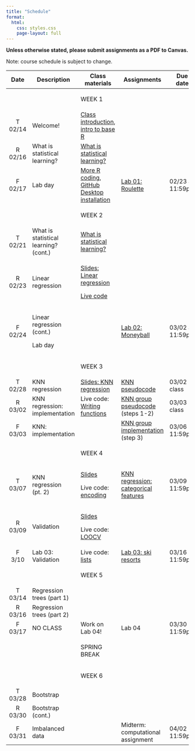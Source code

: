 ```yaml
---
title: "Schedule"
format:
  html:
    css: styles.css
    page-layout: full
---
```


**Unless otherwise stated, please submit assignments as a PDF to Canvas.**

Note: course schedule is subject to change.

::: important
+-----------+---------------------------------------+-----------------------------------------------------------------------------------------------------------------------+---------------------------------------------------------------------------------------------+------------------+
| Date      | Description                           | Class materials                                                                                                       | Assignments                                                                                 | Due date         |
+:=========:+=======================================+=======================================================================================================================+=============================================================================================+==================+
|           |                                       | ::: important                                                                                                         |                                                                                             |                  |
|           |                                       | WEEK 1                                                                                                                |                                                                                             |                  |
|           |                                       | :::                                                                                                                   |                                                                                             |                  |
+-----------+---------------------------------------+-----------------------------------------------------------------------------------------------------------------------+---------------------------------------------------------------------------------------------+------------------+
| T 02/14   | Welcome!                              | [Class introduction](slides/slides-00-welcome.qmd), [intro to base R](live-code/live-code-base-R.qmd)                 |                                                                                             |                  |
+-----------+---------------------------------------+-----------------------------------------------------------------------------------------------------------------------+---------------------------------------------------------------------------------------------+------------------+
| R 02/16   | What is statistical learning?         | [What is statistical learning?](slides/slides-01-what-is.qmd)                                                         |                                                                                             |                  |
+-----------+---------------------------------------+-----------------------------------------------------------------------------------------------------------------------+---------------------------------------------------------------------------------------------+------------------+
| F 02/17   | Lab day                               | [More R coding](live-code/live-code-conditions.qmd), [GitHub Desktop installation](slides/slides-00-installation.qmd) | [Lab 01: Roulette](labs/lab-01-roulette.qmd)                                                | 02/23 at 11:59pm |
+-----------+---------------------------------------+-----------------------------------------------------------------------------------------------------------------------+---------------------------------------------------------------------------------------------+------------------+
|           |                                       | ::: important                                                                                                         |                                                                                             |                  |
|           |                                       | WEEK 2                                                                                                                |                                                                                             |                  |
|           |                                       | :::                                                                                                                   |                                                                                             |                  |
+-----------+---------------------------------------+-----------------------------------------------------------------------------------------------------------------------+---------------------------------------------------------------------------------------------+------------------+
| T 02/21   | What is statistical learning? (cont.) | [What is statistical learning?](slides/slides-01-what-is.qmd)                                                         |                                                                                             |                  |
+-----------+---------------------------------------+-----------------------------------------------------------------------------------------------------------------------+---------------------------------------------------------------------------------------------+------------------+
| R 02/23   | Linear regression                     | [Slides: Linear regression](slides/slides-02-linear-regression.qmd)                                                   |                                                                                             |                  |
|           |                                       |                                                                                                                       |                                                                                             |                  |
|           |                                       | [Live code](live-code/live-code-lin-regression.qmd)                                                                   |                                                                                             |                  |
+-----------+---------------------------------------+-----------------------------------------------------------------------------------------------------------------------+---------------------------------------------------------------------------------------------+------------------+
| F 02/24   | Linear regression (cont.)             |                                                                                                                       | [Lab 02: Moneyball](labs/lab-02-linear-regression.qmd)                                      | 03/02 at 11:59pm |
|           |                                       |                                                                                                                       |                                                                                             |                  |
|           | Lab day                               |                                                                                                                       |                                                                                             |                  |
+-----------+---------------------------------------+-----------------------------------------------------------------------------------------------------------------------+---------------------------------------------------------------------------------------------+------------------+
|           |                                       | ::: important                                                                                                         |                                                                                             |                  |
|           |                                       | WEEK 3                                                                                                                |                                                                                             |                  |
|           |                                       | :::                                                                                                                   |                                                                                             |                  |
+-----------+---------------------------------------+-----------------------------------------------------------------------------------------------------------------------+---------------------------------------------------------------------------------------------+------------------+
| T 02/28   | KNN regression                        | [Slides: KNN regression](slides/slides-03-knn-regression.qmd)                                                         | [KNN pseudocode](files/knn_pseudocode.qmd)                                                  | 03/02 in class   |
+-----------+---------------------------------------+-----------------------------------------------------------------------------------------------------------------------+---------------------------------------------------------------------------------------------+------------------+
| R 03/02   | KNN regression: implementation        | Live code: [Writing functions](live-code/live-code-functions.qmd)                                                     | [KNN group pseudocode](implementations/implementation_knn_regression_1.qmd) (steps 1-2)     | 03/03 in class   |
+-----------+---------------------------------------+-----------------------------------------------------------------------------------------------------------------------+---------------------------------------------------------------------------------------------+------------------+
| F 03/03   | KNN: implementation                   |                                                                                                                       | [KNN group implementation](implementations/implementation_knn_regression_1.qmd) (step 3)    | 03/06 11:59pm    |
+-----------+---------------------------------------+-----------------------------------------------------------------------------------------------------------------------+---------------------------------------------------------------------------------------------+------------------+
|           |                                       | ::: important                                                                                                         |                                                                                             |                  |
|           |                                       | WEEK 4                                                                                                                |                                                                                             |                  |
|           |                                       | :::                                                                                                                   |                                                                                             |                  |
+-----------+---------------------------------------+-----------------------------------------------------------------------------------------------------------------------+---------------------------------------------------------------------------------------------+------------------+
| T 03/07   | KNN regression (pt. 2)                | [Slides](slides/slides-04-knn-regression-pt2.qmd)                                                                     | [KNN regression: categorical features](implementations/implementation_knn_regression_2.qmd) | 03/09 11:59pm    |
|           |                                       |                                                                                                                       |                                                                                             |                  |
|           |                                       | Live code: [encoding](live-code/live-code-encoding.qmd)                                                               |                                                                                             |                  |
+-----------+---------------------------------------+-----------------------------------------------------------------------------------------------------------------------+---------------------------------------------------------------------------------------------+------------------+
| R 03/09   | Validation                            | [Slides](slides/slides-05-validation.qmd)                                                                             |                                                                                             |                  |
|           |                                       |                                                                                                                       |                                                                                             |                  |
|           |                                       | Live code: [LOOCV](live-code/live-code-loocv.qmd)                                                                     |                                                                                             |                  |
+-----------+---------------------------------------+-----------------------------------------------------------------------------------------------------------------------+---------------------------------------------------------------------------------------------+------------------+
| F 3/10    | Lab 03: Validation                    | Live code: [lists](live-code/live-code-lists.qmd)                                                                     | [Lab 03: ski resorts](labs/lab-03-cross-validation.qmd)                                     | 03/16 11:59pm    |
+-----------+---------------------------------------+-----------------------------------------------------------------------------------------------------------------------+---------------------------------------------------------------------------------------------+------------------+
|           |                                       | ::: important                                                                                                         |                                                                                             |                  |
|           |                                       | WEEK 5                                                                                                                |                                                                                             |                  |
|           |                                       | :::                                                                                                                   |                                                                                             |                  |
+-----------+---------------------------------------+-----------------------------------------------------------------------------------------------------------------------+---------------------------------------------------------------------------------------------+------------------+
| T 03/14   | Regression trees (part 1)             |                                                                                                                       |                                                                                             |                  |
+-----------+---------------------------------------+-----------------------------------------------------------------------------------------------------------------------+---------------------------------------------------------------------------------------------+------------------+
| R 03/16   | Regression trees (part 2)             |                                                                                                                       |                                                                                             |                  |
+-----------+---------------------------------------+-----------------------------------------------------------------------------------------------------------------------+---------------------------------------------------------------------------------------------+------------------+
| F 03/17   | NO CLASS                              | Work on Lab 04!                                                                                                       | Lab 04                                                                                      | 03/30 11:59pm    |
+-----------+---------------------------------------+-----------------------------------------------------------------------------------------------------------------------+---------------------------------------------------------------------------------------------+------------------+
|           |                                       | ::: important                                                                                                         |                                                                                             |                  |
|           |                                       | SPRING BREAK                                                                                                          |                                                                                             |                  |
|           |                                       | :::                                                                                                                   |                                                                                             |                  |
+-----------+---------------------------------------+-----------------------------------------------------------------------------------------------------------------------+---------------------------------------------------------------------------------------------+------------------+
|           |                                       | ::: important                                                                                                         |                                                                                             |                  |
|           |                                       | WEEK 6                                                                                                                |                                                                                             |                  |
|           |                                       | :::                                                                                                                   |                                                                                             |                  |
+-----------+---------------------------------------+-----------------------------------------------------------------------------------------------------------------------+---------------------------------------------------------------------------------------------+------------------+
| T 03/28   | Bootstrap                             |                                                                                                                       |                                                                                             |                  |
+-----------+---------------------------------------+-----------------------------------------------------------------------------------------------------------------------+---------------------------------------------------------------------------------------------+------------------+
| R 03/30   | Bootstrap (cont.)                     |                                                                                                                       |                                                                                             |                  |
+-----------+---------------------------------------+-----------------------------------------------------------------------------------------------------------------------+---------------------------------------------------------------------------------------------+------------------+
| F 03/31   | Imbalanced data                       |                                                                                                                       | Midterm: computational assignment                                                           | 04/02 11:59pm    |
+-----------+---------------------------------------+-----------------------------------------------------------------------------------------------------------------------+---------------------------------------------------------------------------------------------+------------------+
:::
